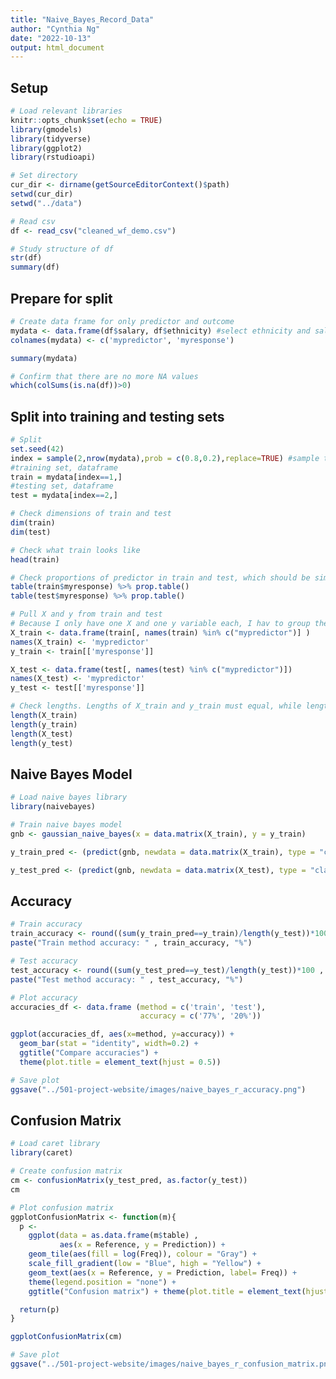 ```yaml
---
title: "Naive_Bayes_Record_Data"
author: "Cynthia Ng"
date: "2022-10-13"
output: html_document
---
```


## Setup
```r
# Load relevant libraries
knitr::opts_chunk$set(echo = TRUE)
library(gmodels)
library(tidyverse)
library(ggplot2)
library(rstudioapi)

# Set directory
cur_dir <- dirname(getSourceEditorContext()$path)
setwd(cur_dir)
setwd("../data")

# Read csv
df <- read_csv("cleaned_wf_demo.csv")

# Study structure of df
str(df)
summary(df)
```

## Prepare for split
```r
# Create data frame for only predictor and outcome
mydata <- data.frame(df$salary, df$ethnicity) #select ethnicity and salary
colnames(mydata) <- c('mypredictor', 'myresponse')

summary(mydata)

# Confirm that there are no more NA values
which(colSums(is.na(df))>0)
```

## Split into training and testing sets
```r
# Split
set.seed(42)
index = sample(2,nrow(mydata),prob = c(0.8,0.2),replace=TRUE) #sample training and testing sets
#training set, dataframe
train = mydata[index==1,]
#testing set, dataframe
test = mydata[index==2,]

# Check dimensions of train and test
dim(train)
dim(test)

# Check what train looks like
head(train)

# Check proportions of predictor in train and test, which should be similar
table(train$myresponse) %>% prop.table()
table(test$myresponse) %>% prop.table()

# Pull X and y from train and test
# Because I only have one X and one y variable each, I hav to group them a dataframe and name them accordingly to avoid the error of no unique columns
X_train <- data.frame(train[, names(train) %in% c("mypredictor")] )
names(X_train) <- 'mypredictor'  
y_train <- train[['myresponse']]

X_test <- data.frame(test[, names(test) %in% c("mypredictor")])
names(X_test) <- 'mypredictor'  
y_test <- test[['myresponse']]

# Check lengths. Lengths of X_train and y_train must equal, while lengths of X_test and y_test must equal.
length(X_train)
length(y_train)
length(X_test)
length(y_test)
```

## Naive Bayes Model
```r
# Load naive bayes library
library(naivebayes)

# Train naive bayes model
gnb <- gaussian_naive_bayes(x = data.matrix(X_train), y = y_train)

y_train_pred <- (predict(gnb, newdata = data.matrix(X_train), type = "class"))

y_test_pred <- (predict(gnb, newdata = data.matrix(X_test), type = "class"))
```

## Accuracy
```r
# Train accuracy
train_accuracy <- round((sum(y_train_pred==y_train)/length(y_test))*100 , digits = 0)
paste("Train method accuracy: " , train_accuracy, "%")

# Test accuracy
test_accuracy <- round((sum(y_test_pred==y_test)/length(y_test))*100 , digits = 0)
paste("Test method accuracy: " , test_accuracy, "%")

# Plot accuracy
accuracies_df <- data.frame (method = c('train', 'test'),
                             accuracy = c('77%', '20%'))

ggplot(accuracies_df, aes(x=method, y=accuracy)) + 
  geom_bar(stat = "identity", width=0.2) +
  ggtitle("Compare accuracies") + 
  theme(plot.title = element_text(hjust = 0.5))

# Save plot
ggsave("../501-project-website/images/naive_bayes_r_accuracy.png")
```

## Confusion Matrix
```r
# Load caret library
library(caret)

# Create confusion matrix
cm <- confusionMatrix(y_test_pred, as.factor(y_test))
cm

# Plot confusion matrix
ggplotConfusionMatrix <- function(m){
  p <-
    ggplot(data = as.data.frame(m$table) ,
           aes(x = Reference, y = Prediction)) +
    geom_tile(aes(fill = log(Freq)), colour = "Gray") +
    scale_fill_gradient(low = "Blue", high = "Yellow") +
    geom_text(aes(x = Reference, y = Prediction, label= Freq)) +
    theme(legend.position = "none") +
    ggtitle("Confusion matrix") + theme(plot.title = element_text(hjust = 0.5))

  return(p)
}

ggplotConfusionMatrix(cm)

# Save plot
ggsave("../501-project-website/images/naive_bayes_r_confusion_matrix.png")
```